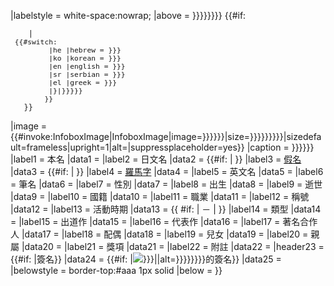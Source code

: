 <includeonly>{{Infobox
|tnavbar = Infobox comics creator
|bodystyle  = width:22em
|abovestyle = {{Comics infobox sec|2|{{#if:{{{manga|}}}{{{mangaka|}}}{{{manga artist|}}}|Manga}}}}
|labelstyle = white-space:nowrap;
|above = {{{名稱|{{{姓名|{{{name|{{PAGENAME}}}}}}}}}}}<!--
 -->{{#if:{{{外文名|}}}{{{name_nonEN|}}}
     |<br/><span style="font-size:95%;"><!--
      -->{{#switch:{{lc:{{{外文|}}}{{{nonUS|}}}}}
          |he |hebrew = {{lang|he|{{{外文名|{{{name_nonEN|}}}}}}}}
          |ko |korean = {{lang|ko|{{{外文名|{{{name_nonEN|}}}}}}}}
          |en |english = {{lang|en|{{{外文名|{{{name_nonEN|}}}}}}}}
          |sr |serbian = {{lang|sr|{{{外文名|{{{name_nonEN|}}}}}}}}
          |el |greek = {{lang|el|{{{外文名|{{{name_nonEN|}}}}}}}}
          |{{lang|{{{外文|{{{nonUS|}}}}}}|{{{外文名|{{{name_nonEN|}}}}}}}}
         }}</span>
    }}
|image = {{#invoke:InfoboxImage|InfoboxImage|image={{{image|{{{圖片|{{{圖像|}}}}}}}}}|size={{{image_size|{{{imagesize|{{{圖片尺寸|{{{圖像大小|}}}}}}}}}}}}|sizedefault=frameless|upright=1|alt={{{alt|}}}|suppressplaceholder=yes}}
|caption = {{{caption|{{{圖片簡介|{{{圖像說明|}}}}}}}}}
|label1 = 本名
|data1 = {{{本名|}}}{{{birth_name|}}}
|label2 = 日文名
|data2 = {{#if: {{{日文名稱|}}}{{{日語原文|}}}{{{japanese|}}} |{{lang|ja|{{{日文名稱|}}}{{{日語原文|}}}{{{japanese|}}}}} }}
|label3 = [[日語假名|假名]]
|data3 = {{#if: {{{平假名|}}}{{{假名|}}}{{{kana|}}} |{{lang|ja|{{{平假名|}}}{{{假名|}}}{{{kana|}}}}} }}
|label4 = [[日語羅馬字|羅馬字]]
|data4 = {{{羅馬拼音|}}}{{{羅馬字|}}}{{{romaji|}}}
|label5 = 英文名
|data5 = {{{英文名|}}}{{{english|}}}
|label6 = 筆名
|data6 = {{{筆名|}}}{{{alias|}}}
|label7 = 性別
|data7 = {{{性別|}}}{{{sex|}}}{{{gender|}}}
|label8 = 出生
|data8 = {{br separated entries|{{{birth_date|}}}{{{出生日期|}}}|{{{birth_place|}}}{{{出生地點|}}}}}
|label9 = 逝世
|data9 = {{br separated entries|{{{death_date|}}}{{{逝世日期|}}}|{{{death_place|}}}{{{逝世地點|}}}}}
|label10 = 國籍
|data10 = {{{nationality|}}}{{{國籍|}}}
|label11 = 職業
|data11 = {{{area|}}}{{{職業|}}}
|label12 = 稱號
|data12 = {{{稱號|}}}
|label13 = 活動時期
|data13 = {{ #if: {{{years_start|}}}{{{活動開始|}}} | {{{years_start|}}}{{{活動開始|}}}－{{{years_end|}}}{{{活動結束|}}} | {{{活躍時期|}}}{{{years_active|}}} }}
|label14 = 類型
|data14 = {{{類型|}}}{{{作品類型|}}}{{{genre|}}}
|label15 = 出道作
|data15 = {{{出道作|}}}{{{出道作品|}}}{{{debut_work|}}}
|label16 = 代表作
|data16 = {{{代表作|}}}{{{代表作品|}}}{{{notable works|}}}
|label17 = 著名合作人
|data17 = {{{合作人|}}}{{{collaborators|}}}
|label18 = 配偶
|data18 = {{{配偶|}}}{{{spouse|}}}
|label19 = 兒女
|data19 = {{{兒女|}}}{{{子女|}}}{{{children|}}}
|label20 = 親屬
|data20 = {{{親屬|}}}{{{relatives|}}}
|label21 = 獎項
|data21 = {{{獎項|}}}{{{獲得獎項|}}}{{{awards|}}}
|label22 = 附註
|data22 = {{{附註|}}}{{{footnotes|}}}
|header23 = {{#if:{{{簽名|}}}{{{signature|}}} |簽名}}
|data24 = {{#if:{{{簽名|}}}{{{signature|}}} |[[File:{{{簽名|{{{signature}}}}}}|{{{簽名大小|150px}}}|alt={{{signature_alt|{{{名稱|{{{name|{{PAGENAME}}}}}}}}}}}的簽名]]}}
|data25 = {{{module|}}}
|belowstyle = border-top:#aaa 1px solid
|below = {{{網站|}}}{{{官方網站|}}}{{{website|}}}{{{URL|}}}
}}</includeonly><noinclude>
{{Documentation}}
<!-- カテゴリとはここではなく、/doc サブページに追加してください -->
</noinclude>